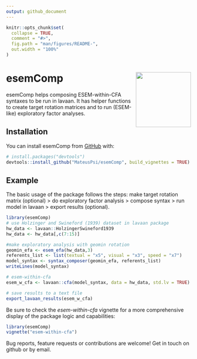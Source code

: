 ```yaml
---
output: github_document
---
```


```r
knitr::opts_chunk$set(
  collapse = TRUE,
  comment = "#>",
  fig.path = "man/figures/README-",
  out.width = "100%"
)
```

# esemComp <img src="man/figures/logo.png" align="right" width=150px/>

<!-- badges: start -->
<!-- badges: end -->

esemComp helps composing ESEM-within-CFA syntaxes to be run in lavaan. It has helper functions to create target rotation matrices and to run (ESEM-like) exploratory factor analyses.

## Installation

You can install esemComp from [GitHub](https://github.com/MateusPsi/esemComp) with:

``` r
# install.packages("devtools")
devtools::install_github("MateusPsi/esemComp", build_vignettes = TRUE)
```

## Example

The basic usage of the package follows the steps: make target rotation matrix (optional) > do exploratory factor analysis > compose syntax > run model in lavaan > export results (optional).

```r
library(esemComp)
# use Holzinger and Swineford (1939) dataset in lavaan package
hw_data <- lavaan::HolzingerSwineford1939
hw_data <- hw_data[,c(7:15)]

#make exploratory analysis with geomin rotation
geomin_efa <- esem_efa(hw_data,3)
referents_list <- list(textual = "x5", visual = "x3", speed = "x7")
model_syntax <- syntax_composer(geomin_efa, referents_list)
writeLines(model_syntax)

# esem-within-cfa
esem_w_cfa <- lavaan::cfa(model_syntax, data = hw_data, std.lv = TRUE)

```

```r
# save results to a text file
export_lavaan_results(esem_w_cfa)
```

Be sure to check the _esem-within-cfa_ vignette for a more comprehensive display of the package logic and capabilities:
```r
library(esemComp)
vignette("esem-within-cfa")
```

Bug reports, feature requests or contributions are welcome! Get in touch on github or by email.
